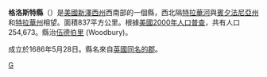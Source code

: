 {{noteTA 
|G1=USState}}
{{Infobox U.S. County|
 county  = 格洛斯特縣|
 state = 紐澤西州 |
 en county  = Gloucester County|
 en state = New Jersey |
 seal = Gloucester Seal.jpg |
 map = Map of New Jersey highlighting Gloucester County.svg |
 map size = 100 |
 founded = [[1686|1686]] |
 seat = [[Woodbury,_New_Jersey|Woodbury]] | 
 area = 873 [[square_kilometre|km²]] (337 [[square_mile|mi²]]) |
 area land = 841 km² (325 mi²) |
 area water = 32 km² (12 mi²) |
 area percentage = 3.62% |
 census yr = 2000|
 pop = 254,673 |
 density = 303|
 web = www.co.gloucester.nj.us|
|}}
'''格洛斯特縣'''（{{lang-en|Gloucester County}}）是[[美國|美國]][[新澤西州|新澤西州]]西南部的一個縣，西北隔[[特拉華河|特拉華河]]與[[賓夕法尼亞州|賓夕法尼亞州]]和[[特拉華州|特拉華州]]相望。面積837平方公里。根據[[美國2000年人口普查|美國2000年人口普查]]，共有人口254,673。縣治[[伍德伯里_(新澤西州)|伍德伯里]] (Woodbury)。

成立於1686年5月28日。縣名來自[[英國|英國]][[格洛斯特郡|同名的郡]]。

{{NewJersey-stub}}

[[Category:新泽西州县份|G]]